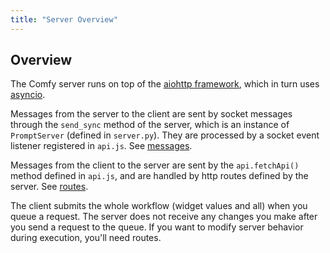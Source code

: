 ```yaml
---
title: "Server Overview"
---
```


## Overview

The Comfy server runs on top of the [aiohttp framework](https://docs.aiohttp.org/), which in turn uses [asyncio](https://pypi.org/project/asyncio/).

Messages from the server to the client are sent by socket messages through the `send_sync` method of the server, 
which is an instance of `PromptServer` (defined in `server.py`). They are processed
by a socket event listener registered in `api.js`. See [messages](/essentials/comfyui-server/comms_messages).

Messages from the client to the server are sent by the `api.fetchApi()` method defined in `api.js`,
and are handled by http routes defined by the server. See [routes](/essentials/comfyui-server/comms_routes).

<Tip>The client submits the whole workflow (widget values and all) when you queue a request. 
The server does not receive any changes you make after you send a request to the queue.
If you want to modify server behavior during execution, you'll need routes.</Tip>
